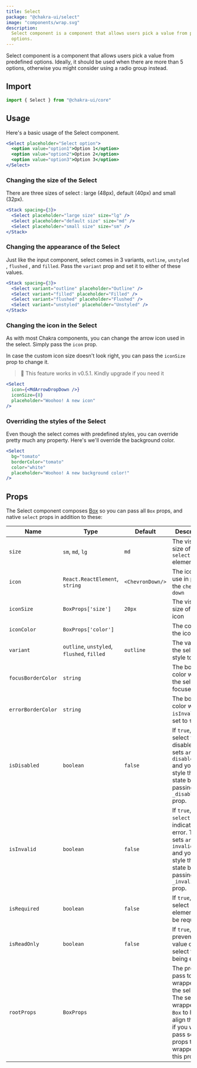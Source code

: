 ```yaml
---
title: Select
package: "@chakra-ui/select"
image: "components/wrap.svg"
description:
  Select component is a component that allows users pick a value from predefined
  options.
---
```


Select component is a component that allows users pick a value from predefined
options. Ideally, it should be used when there are more than 5 options,
otherwise you might consider using a radio group instead.

<carbon-ad></carbon-ad>

## Import

```js
import { Select } from "@chakra-ui/core"
```

## Usage

Here's a basic usage of the Select component.

```jsx
<Select placeholder="Select option">
  <option value="option1">Option 1</option>
  <option value="option2">Option 2</option>
  <option value="option3">Option 3</option>
</Select>
```

### Changing the size of the Select

There are three sizes of select : large (48px), default (40px) and small (32px).

```jsx
<Stack spacing={3}>
  <Select placeholder="large size" size="lg" />
  <Select placeholder="default size" size="md" />
  <Select placeholder="small size" size="sm" />
</Stack>
```

### Changing the appearance of the Select

Just like the input component, select comes in 3 variants, `outline`, `unstyled`
, `flushed` , and `filled`. Pass the `variant` prop and set it to either of
these values.

```jsx
<Stack spacing={3}>
  <Select variant="outline" placeholder="Outline" />
  <Select variant="filled" placeholder="Filled" />
  <Select variant="flushed" placeholder="Flushed" />
  <Select variant="unstyled" placeholder="Unstyled" />
</Stack>
```

### Changing the icon in the Select

As with most Chakra components, you can change the arrow icon used in the
select. Simply pass the `icon` prop.

In case the custom icon size doesn't look right, you can pass the `iconSize`
prop to change it.

> 🚨 This feature works in v0.5.1. Kindly upgrade if you need it

```jsx
<Select
  icon={<MdArrowDropDown />}
  iconSize={8}
  placeholder="Woohoo! A new icon"
/>
```

### Overriding the styles of the Select

Even though the select comes with predefined styles, you can override pretty
much any property. Here's we'll override the background color.

```jsx
<Select
  bg="tomato"
  borderColor="tomato"
  color="white"
  placeholder="Woohoo! A new background color!"
/>
```

## Props

The Select component composes [Box](/docs/layout/box) so you can pass all `Box`
props, and native `select` props in addition to these:

| Name               | Type                                       | Default          | Description                                                                                                                                                            |
| ------------------ | ------------------------------------------ | ---------------- | ---------------------------------------------------------------------------------------------------------------------------------------------------------------------- |
| `size`             | `sm`, `md`, `lg`                           | `md`             | The visual size of the `select` element.                                                                                                                               |
| `icon`             | `React.ReactElement`, `string`             | `<ChevronDown/>` | The icon to use in place if the `chevron-down`                                                                                                                         |
| `iconSize`         | `BoxProps['size']`                         | `20px`           | The visual size of the icon                                                                                                                                            |
| `iconColor`        | `BoxProps['color']`                        |                  | The color of the icon                                                                                                                                                  |
| `variant`          | `outline`, `unstyled`, `flushed`, `filled` | `outline`        | The variant of the select style to use.                                                                                                                                |
| `focusBorderColor` | `string`                                   |                  | The border color when the select is focused.                                                                                                                           |
| `errorBorderColor` | `string`                                   |                  | The border color when `isInvalid` is set to `true`.                                                                                                                    |
| `isDisabled`       | `boolean`                                  | `false`          | If `true`, the select will be disabled. This sets `aria-disabled=true` and you can style this state by passing `_disabled` prop.                                       |
| `isInvalid`        | `boolean`                                  | `false`          | If `true`, the `select` will indicate an error. This sets `aria-invalid=true` and you can style this state by passing `_invalid` prop.                                 |
| `isRequired`       | `boolean`                                  | `false`          | If `true`, the select element will be required.                                                                                                                        |
| `isReadOnly`       | `boolean`                                  | `false`          | If `true`, prevents the value of the select from being edited.                                                                                                         |
| `rootProps`        | `BoxProps`                                 |                  | The props to pass to the wrapper of the select. The select is wrapped in a `Box` to help align the icon, if you want to pass some props to that wrapper, use this prop |
